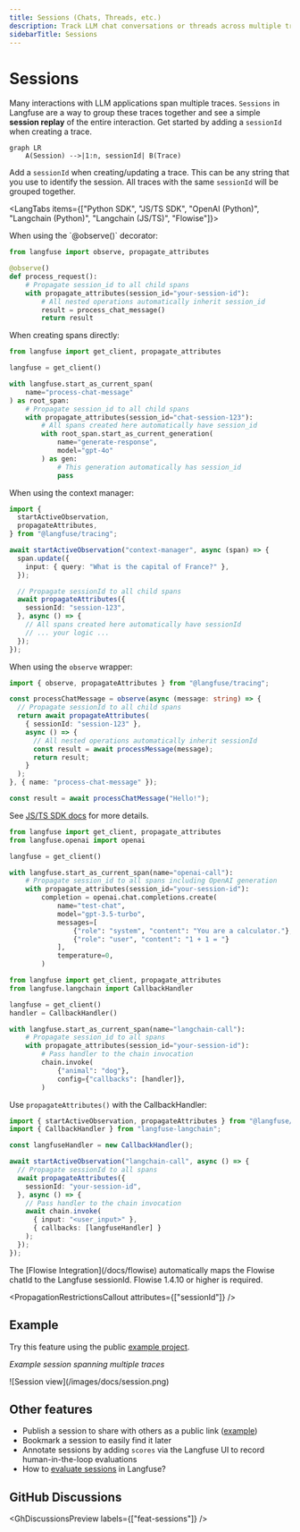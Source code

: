 ```yaml
---
title: Sessions (Chats, Threads, etc.)
description: Track LLM chat conversations or threads across multiple traces in a single session. Replay the entire interaction to debug or analyze the conversation.
sidebarTitle: Sessions
---
```



# Sessions

Many interactions with LLM applications span multiple traces. `Sessions` in Langfuse are a way to group these traces together and see a simple **session replay** of the entire interaction. Get started by adding a `sessionId` when creating a trace.

```mermaid
graph LR
    A(Session) -->|1:n, sessionId| B(Trace)
```

Add a `sessionId` when creating/updating a trace. This can be any string that you use to identify the session. All traces with the same `sessionId` will be grouped together.

<LangTabs items={["Python SDK", "JS/TS SDK", "OpenAI (Python)", "Langchain (Python)", "Langchain (JS/TS)", "Flowise"]}>

<Tab title="Python SDK (v3)">
When using the `@observe()` decorator:

```python
from langfuse import observe, propagate_attributes

@observe()
def process_request():
    # Propagate session_id to all child spans
    with propagate_attributes(session_id="your-session-id"):
        # All nested operations automatically inherit session_id
        result = process_chat_message()
        return result
```

When creating spans directly:

```python
from langfuse import get_client, propagate_attributes

langfuse = get_client()

with langfuse.start_as_current_span(
    name="process-chat-message"
) as root_span:
    # Propagate session_id to all child spans
    with propagate_attributes(session_id="chat-session-123"):
        # All spans created here automatically have session_id
        with root_span.start_as_current_generation(
            name="generate-response",
            model="gpt-4o"
        ) as gen:
            # This generation automatically has session_id
            pass
```

</Tab>
<Tab title="JS/TS SDK">

When using the context manager:

```ts
import {
  startActiveObservation,
  propagateAttributes,
} from "@langfuse/tracing";

await startActiveObservation("context-manager", async (span) => {
  span.update({
    input: { query: "What is the capital of France?" },
  });

  // Propagate sessionId to all child spans
  await propagateAttributes({
    sessionId: "session-123",
  }, async () => {
    // All spans created here automatically have sessionId
    // ... your logic ...
  });
});
```

When using the `observe` wrapper:

```ts
import { observe, propagateAttributes } from "@langfuse/tracing";

const processChatMessage = observe(async (message: string) => {
  // Propagate sessionId to all child spans
  return await propagateAttributes(
    { sessionId: "session-123" },
    async () => {
      // All nested operations automatically inherit sessionId
      const result = await processMessage(message);
      return result;
    }
  );
}, { name: "process-chat-message" });

const result = await processChatMessage("Hello!");
```

See [JS/TS SDK docs](/docs/sdk/typescript/guide) for more details.

</Tab>
<Tab>

```python
from langfuse import get_client, propagate_attributes
from langfuse.openai import openai

langfuse = get_client()

with langfuse.start_as_current_span(name="openai-call"):
    # Propagate session_id to all spans including OpenAI generation
    with propagate_attributes(session_id="your-session-id"):
        completion = openai.chat.completions.create(
            name="test-chat",
            model="gpt-3.5-turbo",
            messages=[
                {"role": "system", "content": "You are a calculator."},
                {"role": "user", "content": "1 + 1 = "}
            ],
            temperature=0,
        )
```

</Tab>
<Tab>

```python
from langfuse import get_client, propagate_attributes
from langfuse.langchain import CallbackHandler

langfuse = get_client()
handler = CallbackHandler()

with langfuse.start_as_current_span(name="langchain-call"):
    # Propagate session_id to all spans
    with propagate_attributes(session_id="your-session-id"):
        # Pass handler to the chain invocation
        chain.invoke(
            {"animal": "dog"},
            config={"callbacks": [handler]},
        )
```

</Tab>
<Tab title="Langchain (JS/TS)">

Use `propagateAttributes()` with the CallbackHandler:

```ts
import { startActiveObservation, propagateAttributes } from "@langfuse/tracing";
import { CallbackHandler } from "langfuse-langchain";

const langfuseHandler = new CallbackHandler();

await startActiveObservation("langchain-call", async () => {
  // Propagate sessionId to all spans
  await propagateAttributes({
    sessionId: "your-session-id",
  }, async () => {
    // Pass handler to the chain invocation
    await chain.invoke(
      { input: "<user_input>" },
      { callbacks: [langfuseHandler] }
    );
  });
});
```

</Tab>

<Tab title="Flowise">
The [Flowise Integration](/docs/flowise) automatically maps the Flowise chatId to the Langfuse sessionId. Flowise 1.4.10 or higher is required.

</Tab>

</LangTabs>

<PropagationRestrictionsCallout attributes={["sessionId"]} />

## Example

Try this feature using the public [example project](/docs/demo).

_Example session spanning multiple traces_

<Frame fullWidth>![Session view](/images/docs/session.png)</Frame>

## Other features

- Publish a session to share with others as a public link ([example](https://cloud.langfuse.com/project/clkpwwm0m000gmm094odg11gi/sessions/lf.docs.conversation.TL4KDlo))
- Bookmark a session to easily find it later
- Annotate sessions by adding `scores` via the Langfuse UI to record human-in-the-loop evaluations
- How to [evaluate sessions](/faq/all/evaluating-sessions-conversations) in Langfuse?

## GitHub Discussions


<GhDiscussionsPreview labels={["feat-sessions"]} />
